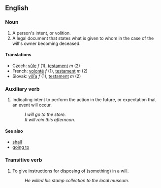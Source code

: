 ==English==

===Noun===
#A person's intent, or volition.
#A legal document that states what is given to whom in the case of the will's owner becoming deceased.

====Translations====
*Czech: [[vůle]] ''f'' (1), [[testament]] ''m'' (2)
*French: [[volonté]] ''f'' (1), [[testament]] ''m'' (2)
*Slovak: [[vôľa]] ''f'' (1), [[testament]] ''m'' (2)

===Auxiliary verb===
#Indicating intent to perform the action in the future, or expectation that an event will occur.
#:''I will go to the store.''
#:''It will rain this afternoon.''

====See also====
*[[shall]]
*[[going to]]

===Transitive verb===
#To give instructions for disposing of (something) in a will.
#:''He willed his stamp collection to the local museum.''